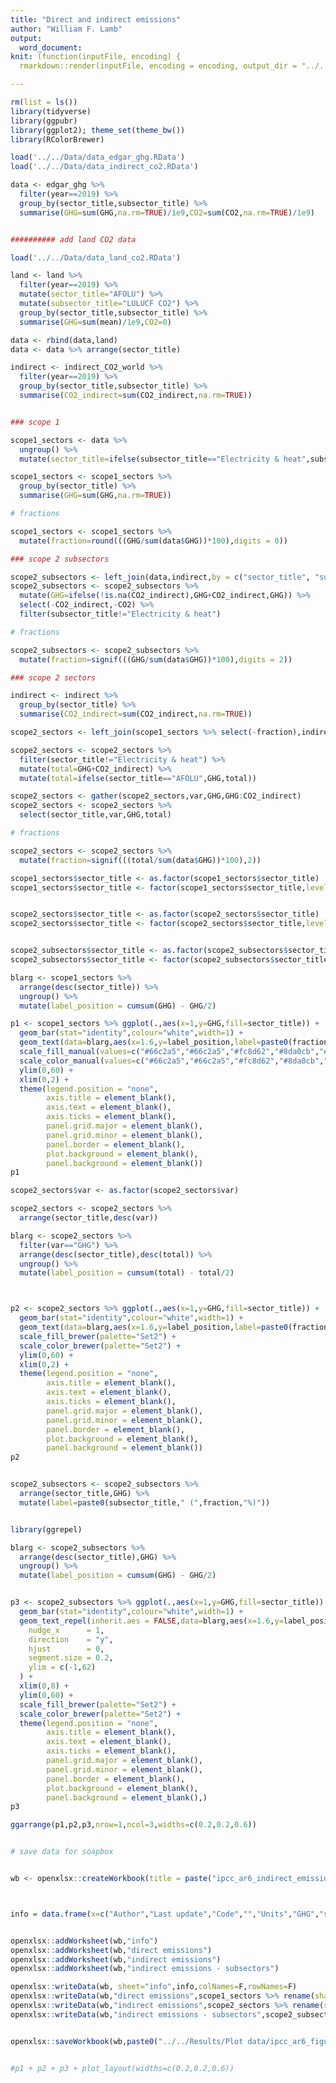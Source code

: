 ```yaml
---
title: "Direct and indirect emissions"
author: "William F. Lamb"
output: 
  word_document:
knit: (function(inputFile, encoding) {
  rmarkdown::render(inputFile, encoding = encoding, output_dir = "../../Results/knitr") })

---
```


```r

rm(list = ls())
library(tidyverse)
library(ggpubr)
library(ggplot2); theme_set(theme_bw())
library(RColorBrewer)

load('../../Data/data_edgar_ghg.RData')
load('../../Data/data_indirect_co2.RData')

data <- edgar_ghg %>% 
  filter(year==2019) %>% 
  group_by(sector_title,subsector_title) %>% 
  summarise(GHG=sum(GHG,na.rm=TRUE)/1e9,CO2=sum(CO2,na.rm=TRUE)/1e9)


########## add land CO2 data

load('../../Data/data_land_co2.RData')

land <- land %>%
  filter(year==2019) %>%  
  mutate(sector_title="AFOLU") %>% 
  mutate(subsector_title="LULUCF CO2") %>%
  group_by(sector_title,subsector_title) %>% 
  summarise(GHG=sum(mean)/1e9,CO2=0)

data <- rbind(data,land)
data <- data %>% arrange(sector_title)

indirect <- indirect_CO2_world %>% 
  filter(year==2019) %>% 
  group_by(sector_title,subsector_title) %>% 
  summarise(CO2_indirect=sum(CO2_indirect,na.rm=TRUE))


### scope 1

scope1_sectors <- data %>% 
  ungroup() %>% 
  mutate(sector_title=ifelse(subsector_title=="Electricity & heat",subsector_title,sector_title))

scope1_sectors <- scope1_sectors %>% 
  group_by(sector_title) %>% 
  summarise(GHG=sum(GHG,na.rm=TRUE))

# fractions

scope1_sectors <- scope1_sectors %>% 
  mutate(fraction=round(((GHG/sum(data$GHG))*100),digits = 0))

### scope 2 subsectors

scope2_subsectors <- left_join(data,indirect,by = c("sector_title", "subsector_title"))
scope2_subsectors <- scope2_subsectors %>% 
  mutate(GHG=ifelse(!is.na(CO2_indirect),GHG+CO2_indirect,GHG)) %>% 
  select(-CO2_indirect,-CO2) %>% 
  filter(subsector_title!="Electricity & heat")

# fractions

scope2_subsectors <- scope2_subsectors %>% 
  mutate(fraction=signif(((GHG/sum(data$GHG))*100),digits = 2))

### scope 2 sectors

indirect <- indirect %>% 
  group_by(sector_title) %>% 
  summarise(CO2_indirect=sum(CO2_indirect,na.rm=TRUE))

scope2_sectors <- left_join(scope1_sectors %>% select(-fraction),indirect,by = "sector_title")

scope2_sectors <- scope2_sectors %>% 
  filter(sector_title!="Electricity & heat") %>% 
  mutate(total=GHG+CO2_indirect) %>% 
  mutate(total=ifelse(sector_title=="AFOLU",GHG,total))

scope2_sectors <- gather(scope2_sectors,var,GHG,GHG:CO2_indirect)
scope2_sectors <- scope2_sectors %>% 
  select(sector_title,var,GHG,total)

# fractions

scope2_sectors <- scope2_sectors %>% 
  mutate(fraction=signif(((total/sum(data$GHG))*100),2))

```

```r


scope1_sectors$sector_title <- as.factor(scope1_sectors$sector_title)
scope1_sectors$sector_title <- factor(scope1_sectors$sector_title,levels=levels(scope1_sectors$sector_title)[c(4,3,5,1,6,2)])


scope2_sectors$sector_title <- as.factor(scope2_sectors$sector_title)
scope2_sectors$sector_title <- factor(scope2_sectors$sector_title,levels=levels(scope2_sectors$sector_title)[c(3,4,1,5,2)])


scope2_subsectors$sector_title <- as.factor(scope2_subsectors$sector_title)
scope2_subsectors$sector_title <- factor(scope2_subsectors$sector_title,levels=levels(scope2_subsectors$sector_title)[c(3,4,1,5,2)])


```

```r

blarg <- scope1_sectors %>% 
  arrange(desc(sector_title)) %>% 
  ungroup() %>% 
  mutate(label_position = cumsum(GHG) - GHG/2)

p1 <- scope1_sectors %>% ggplot(.,aes(x=1,y=GHG,fill=sector_title)) +
  geom_bar(stat="identity",colour="white",width=1) +
  geom_text(data=blarg,aes(x=1.6,y=label_position,label=paste0(fraction,"%"),color=sector_title),hjust=0) +
  scale_fill_manual(values=c("#66c2a5","#66c2a5","#fc8d62","#8da0cb","#e78ac3","#a6d854")) +
  scale_color_manual(values=c("#66c2a5","#66c2a5","#fc8d62","#8da0cb","#e78ac3","#a6d854")) +
  ylim(0,60) +
  xlim(0,2) +
  theme(legend.position = "none",
        axis.title = element_blank(),
        axis.text = element_blank(),
        axis.ticks = element_blank(),
        panel.grid.major = element_blank(),
        panel.grid.minor = element_blank(),
        panel.border = element_blank(),
        plot.background = element_blank(),
        panel.background = element_blank())
p1

scope2_sectors$var <- as.factor(scope2_sectors$var)

scope2_sectors <- scope2_sectors %>% 
  arrange(sector_title,desc(var))

blarg <- scope2_sectors %>% 
  filter(var=="GHG") %>% 
  arrange(desc(sector_title),desc(total)) %>% 
  ungroup() %>% 
  mutate(label_position = cumsum(total) - total/2)



p2 <- scope2_sectors %>% ggplot(.,aes(x=1,y=GHG,fill=sector_title)) +
  geom_bar(stat="identity",colour="white",width=1) +
  geom_text(data=blarg,aes(x=1.6,y=label_position,label=paste0(fraction,"%"),color=sector_title),hjust=0) +
  scale_fill_brewer(palette="Set2") +
  scale_color_brewer(palette="Set2") +
  ylim(0,60) +
  xlim(0,2) +
  theme(legend.position = "none",
        axis.title = element_blank(),
        axis.text = element_blank(),
        axis.ticks = element_blank(),
        panel.grid.major = element_blank(),
        panel.grid.minor = element_blank(),
        panel.border = element_blank(),
        plot.background = element_blank(),
        panel.background = element_blank())
p2


scope2_subsectors <- scope2_subsectors %>% 
  arrange(sector_title,GHG) %>% 
  mutate(label=paste0(subsector_title," (",fraction,"%)"))


library(ggrepel)

blarg <- scope2_subsectors %>% 
  arrange(desc(sector_title),GHG) %>% 
  ungroup() %>% 
  mutate(label_position = cumsum(GHG) - GHG/2)


p3 <- scope2_subsectors %>% ggplot(.,aes(x=1,y=GHG,fill=sector_title)) +
  geom_bar(stat="identity",colour="white",width=1) +
  geom_text_repel(inherit.aes = FALSE,data=blarg,aes(x=1.6,y=label_position,label=label,color=sector_title),
    nudge_x      = 1,
    direction    = "y",
    hjust        = 0,
    segment.size = 0.2,
    ylim = c(-1,62)
  ) +
  xlim(0,8) +
  ylim(0,60) +
  scale_fill_brewer(palette="Set2") +
  scale_color_brewer(palette="Set2") +
  theme(legend.position = "none",
        axis.title = element_blank(),
        axis.text = element_blank(),
        axis.ticks = element_blank(),
        panel.grid.major = element_blank(),
        panel.grid.minor = element_blank(),
        panel.border = element_blank(),
        plot.background = element_blank(),
        panel.background = element_blank(),)
p3

```


```r

ggarrange(p1,p2,p3,nrow=1,ncol=3,widths=c(0.2,0.2,0.6))


# save data for soapbox


wb <- openxlsx::createWorkbook(title = paste("ipcc_ar6_indirect_emissions"))



info = data.frame(x=c("Author","Last update","Code","","Units","GHG","shares"),y=c("William F. Lamb",as.character(Sys.time()),"https://github.com/mcc-apsis/AR6-Emissions-trends-and-drivers/blob/master/R/Analysis%20and%20figures/direct_indirect_emissions.Rmd","","","GtCO2eq","%"))


openxlsx::addWorksheet(wb,"info")
openxlsx::addWorksheet(wb,"direct emissions")
openxlsx::addWorksheet(wb,"indirect emissions")
openxlsx::addWorksheet(wb,"indirect emissions - subsectors")

openxlsx::writeData(wb, sheet="info",info,colNames=F,rowNames=F)
openxlsx::writeData(wb,"direct emissions",scope1_sectors %>% rename(shares=fraction), colNames = T, rowNames = F)
openxlsx::writeData(wb,"indirect emissions",scope2_sectors %>% rename(shares=fraction), colNames = T, rowNames = F)
openxlsx::writeData(wb,"indirect emissions - subsectors",scope2_subsectors %>% rename(shares=fraction), colNames = T, rowNames = F)


openxlsx::saveWorkbook(wb,paste0("../../Results/Plot data/ipcc_ar6_figure_direct_indirect_emissions",".xlsx"),overwrite=T)


#p1 + p2 + p3 + plot_layout(widths=c(0.2,0.2,0.6))

```
